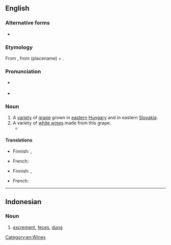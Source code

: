 {{also|tokaý}}

==English==

===Alternative forms===
* {{l|en|tokaji}}

===Etymology===
From {{etyl|hu|en}} {{m|hu|tokaji||of Tokay}}, from {{m|hu|Tokaj}} (placename) + {{m|hu|-i||originating from}}.

===Pronunciation===
* {{a|UK}} {{IPA|/təʊˈkeɪ/|lang=en}}
* {{a|US}} {{IPA|/toʊˈkeɪ/|lang=en}}

===Noun===
{{en-noun|~}}

# A [[variety]] of [[grape]] grown in [[eastern]] [[Hungary]] and in eastern [[Slovakia]].
# A variety of [[white wine]]s made from this grape.
#* {{quote-journal|date=February 25, 2009|author=Eric Asimov|title=Asian Fusion, via the Wine List|work=New York Times|url=http://www.nytimes.com/2009/02/25/dining/25pour.html
|passage=It was made from the furmint grape, which is better known in Hungary’s lusciously sweet '''tokays''', but this was delicate, floral and just right with a tart chicken curry dish.}}

====Translations====
{{trans-top|variety of grape}}
* Finnish: {{t|fi|tokaji}}, {{t|fi|tokaji-[[rypäle]]}}
{{trans-mid}}
* French: {{t+|fr|tokay|m}}
{{trans-bottom}}

{{trans-top|wine made from this grape}}
* Finnish: {{t|fi|tokaji}}, {{t|fi|tokajinviini}}
{{trans-mid}}
* French: {{t+|fr|tokay|m}}
{{trans-bottom}}

[[Category:en:Wines]]

----

==Indonesian==

===Noun===
{{id-noun}}

# {{lb|id|slang}} [[excrement]], [[feces]], [[dung]]